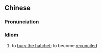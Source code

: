 ==Chinese==
{{zh-forms|s=言归于好}}

===Pronunciation===
{{zh-pron
|m=yánguīyúhǎo
|c=jin4 gwai1 jyu1 hou2
|cat=cy
}}

===Idiom===
{{zh-idiom}}

# to [[bury the hatchet]]; to become [[reconciled]]